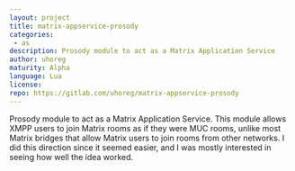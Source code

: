 ```yaml
---
layout: project
title: matrix-appservice-prosody
categories: 
 - as
description: Prosody module to act as a Matrix Application Service
author: uhoreg
maturity: Alpha
language: Lua
license: 
repo: https://gitlab.com/uhoreg/matrix-appservice-prosody
---
```


Prosody module to act as a Matrix Application Service.  This module allows XMPP
users to join Matrix rooms as if they were MUC rooms, unlike most Matrix
bridges that allow Matrix users to join rooms from other networks.  I did this
direction since it seemed easier, and I was mostly interested in seeing how
well the idea worked.


